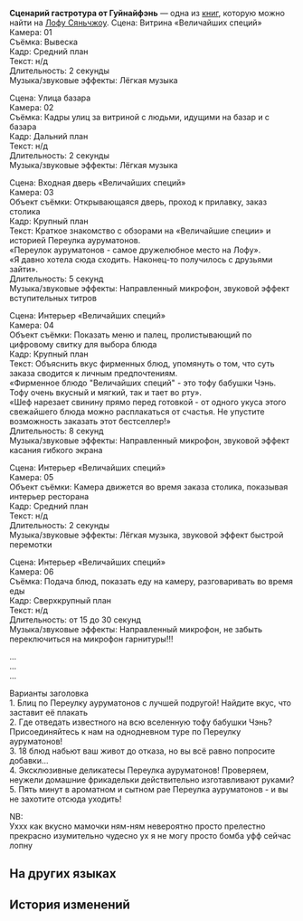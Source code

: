 {{Книга Инфобокс
|id           = 242
|Название     = Сценарий гастротура от Гуйнайфэнь
|Изображение  = Item The Xianzhou Luofu Readable.png
|Мир          = Лофу Сяньчжоу
|Томов        = 1
|Автор        = <!--нужно добавить-->
|Описание     = Сценарий гастротура, написанный Гуйнайфэнь,&nbsp;интернет-знаменитостью Сяньчжоу. Выполнен с завидным усердием.
|Том1         = {{tx}}
|Источник1    = {{tx|Отсутствует источник}}
|Персонажи    = 
|Фракции      = 
}}
'''Сценарий гастротура от Гуйнайфэнь''' — одна из [[Книги|книг]], которую можно найти на [[Лофу Сяньчжоу]].
<!--
==Получение==
<gallery>
Книга НАЗВАНИЕ.png|НАЗВАНИЕ
Локация НАЗВАНИЕ.png|Расположение на карте. Ближайший пространственный якорь «[[НАЗВАНИЕ]]»
</gallery>
-->
Сцена: Витрина «Величайших специй»<br />
Камера: 01<br />
Съёмка: Вывеска<br />
Кадр: Средний план<br />
Текст: н/д<br />
Длительность: 2 секунды<br />
Музыка/звуковые эффекты: Лёгкая музыка

Сцена: Улица базара<br />
Камера: 02<br />
Съёмка: Кадры улиц за витриной с людьми, идущими на базар и с базара<br />
Кадр: Дальний план<br />
Текст: н/д<br />
Длительность: 2 секунды<br />
Музыка/звуковые эффекты: Лёгкая музыка

Сцена: Входная дверь «Величайших специй»<br />
Камера: 03<br />
Объект съёмки: Открывающаяся дверь, проход к прилавку, заказ столика<br />
Кадр: Крупный план<br />
Текст: Краткое знакомство с обзорами на «Величайшие специи» и историей Переулка ауруматонов.<br />
«Переулок ауруматонов - самое дружелюбное место на Лофу».<br />
«Я давно хотела сюда сходить. Наконец-то получилось с друзьями зайти».<br />
Длительность: 5 секунд<br />
Музыка/звуковые эффекты: Направленный микрофон, звуковой эффект вступительных титров

Сцена: Интерьер «Величайших специй»<br />
Камера: 04<br />
Объект съёмки: Показать меню и палец, пролистывающий по цифровому свитку для выбора блюда<br />
Кадр: Крупный план<br />
Текст: Объяснить вкус фирменных блюд, упомянуть о том, что суть заказа сводится к личным предпочтениям.<br />
«Фирменное блюдо "Величайших специй" - это тофу бабушки Чэнь. Тофу очень вкусный и мягкий, так и тает во рту».<br />
«Шеф нарезает свинину прямо перед готовкой - от одного укуса этого свежайшего блюда можно расплакаться от счастья. Не упустите возможность заказать этот бестселлер!»<br />
Длительность: 8 секунд<br />
Музыка/звуковые эффекты: Направленный микрофон, звуковой эффект касания гибкого экрана

Сцена: Интерьер «Величайших специй»<br />
Камера: 05<br />
Объект съёмки: Камера движется во время заказа столика, показывая интерьер ресторана<br />
Кадр: Средний план<br />
Текст: н/д<br />
Длительность: 2 секунды<br />
Музыка/звуковые эффекты: Лёгкая музыка, звуковой эффект быстрой перемотки

Сцена: Интерьер «Величайших специй»<br />
Камера: 06<br />
Съёмка: Подача блюд, показать еду на камеру, разговаривать во время еды<br />
Кадр: Сверхкрупный план<br />
Текст: н/д<br />
Длительность: от 15 до 30 секунд<br />
Музыка/звуковые эффекты: Направленный микрофон, не забыть переключиться на микрофон гарнитуры!!!

...<br />
...<br />
...

Варианты заголовка<br />
1. Блиц по Переулку ауруматонов с лучшей подругой! Найдите вкус, что заставит её плакать<br />
2. Где отведать известного на всю вселенную тофу бабушки Чэнь? Присоединяйтесь к нам на однодневном туре по Переулку ауруматонов!<br />
3. 18 блюд набьют ваш живот до отказа, но вы всё равно попросите добавки...<br />
4. Эксклюзивные деликатесы Переулка ауруматонов! Проверяем, неужели домашние фрикадельки действительно изготавливают руками?<br />
5. Пять минут в ароматном и сытном рае Переулка ауруматонов - и вы не захотите отсюда уходить!

NB:<br />
Уххх как вкусно мамочки ням-ням невероятно просто прелестно прекрасно изумительно чудесно ух я не могу просто бомба уфф сейчас лопну

==На других языках==
{{На других языках
|en   = Guinaifen's script for videos regarding visiting restaurants
|zhs  = 桂乃芬的美食探店台本
|zht  = 桂乃芬的美食店家測評腳本
|ja   = 桂乃芬の美食探索台本
|ko   = 계네빈의 미식 탐방 시나리오
|es   = Guion para los videos de exploración gastronómica creado por Guinaifen
|fr   = Script de Guinaifen pour les vidéos de visites de restaurants
|ru   = Сценарий гастротура от Гуйнайфэнь
|th   = สคริปต์รีวิวร้านอร่อยของ Guinaifen
|vi   = Kịch Bản Khảo Sát Tiệm Ẩm Thực Của Guinaifen
|de   = Guinaifens Drehbuch für Videos über Restaurantbesuche
|id   = Naskah Kunjungan Kuliner Guinaifen
|pt   = Roteiro de Guinaifen dos Vídeos de Visitas a Restaurantes
}}

==История изменений==
{{История изменений|2.7}}